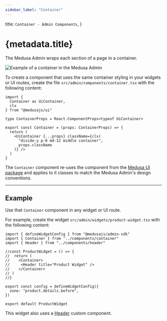```yaml
---
sidebar_label: "Container"
---
```


  title: `Container - Admin Components`,
}

# {metadata.title}

The Medusa Admin wraps each section of a page in a container.

![Example of a container in the Medusa Admin](https://res.cloudinary.com/dza7lstvk/image/upload/v1728287102/Medusa%20Resources/container_soenir.png)

To create a component that uses the same container styling in your widgets or UI routes, create the file `src/admin/components/container.tsx` with the following content:

```tsx
import { 
  Container as UiContainer,
  clx
} from "@medusajs/ui"

type ContainerProps = React.ComponentProps<typeof UiContainer>

export const Container = (props: ContainerProps) => {
  return (
    <UiContainer {...props} className={clx(
      "divide-y p-0 md-12 middle container",
      props.className
    )} />
  )
}
```

The `Container` component re-uses the component from the [Medusa UI package](!ui!/components/container) and applies to it classes to match the Medusa Admin's design conventions.

---

## Example

Use that `Container` component in any widget or UI route.

For example, create the widget `src/admin/widgets/product-widget.tsx` with the following content:

```tsx title="src/admin/widgets/product-widget.tsx"
import { defineWidgetConfig } from "@medusajs/admin-sdk"
import { Container } from "../components/container"
import { Header } from "../components/header"

//const ProductWidget = () => {
//  return (
//    <Container>
//     <Header title="Product Widget" />
//    </Container>
// )
//}

export const config = defineWidgetConfig({
  zone: "product.details.before",
})

export default ProductWidget
```

This widget also uses a [Header](../header/page.mdx) custom component.
